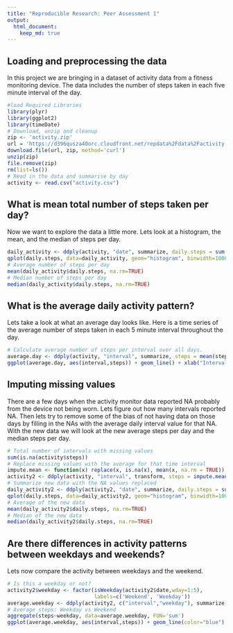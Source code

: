 ```yaml
---
title: "Reproducible Research: Peer Assessment 1"
output: 
  html_document:
    keep_md: true
---
```



## Loading and preprocessing the data
In this project we are bringing in a dataset of activity data from a fitness monitoring device. The data includes the number of steps taken in each five minute interval of the day.
```r
#load Required Libraries 
library(plyr)
library(ggplot2)
library(timeDate)
# Download, unzip and cleanup
zip <- 'activity.zip'
url = 'https://d396qusza40orc.cloudfront.net/repdata%2Fdata%2Factivity.zip'
download.file(url, zip, method='curl')
unzip(zip)
file.remove(zip)
rm(list=ls())
# Read in the data and summarise by day
activity <- read.csv("activity.csv")
```

## What is mean total number of steps taken per day?
Now we want to explore the data a little more.  Lets look at a histogram, the mean, and the median of steps per day.
```r
daily_activity <- ddply(activity, "date", summarize, daily.steps = sum(steps))
qplot(daily.steps, data=daily_activity, geom="histogram", binwidth=1000)
# Average number of steps per day
mean(daily_activity$daily.steps, na.rm=TRUE)
# Median number of steps per day
median(daily_activity$daily.steps, na.rm=TRUE)
```

## What is the average daily activity pattern?
Lets take a look at what an average day looks like. Here is a time series of the average number of steps taken in each 5 minute interval throughout the day.

```r
# Calculate average number of steps per interval over all days.
average.day <- ddply(activity, "interval", summarize, steps = mean(steps, na.rm=TRUE))
ggplot(average.day, aes(interval,steps)) + geom_line() + xlab("Interval") +ylab("Average Steps")
```

## Imputing missing values
There are a few days when the activity monitor data reported NA probably from the device not being worn. Lets figure out how many intervals reported NA. Then lets try to remove some of the bias of not having data on those days by filling in the NAs with the average daily interval value for that NA. With the new data we will look at the new average steps per day and the median steps per day.
```r
# Total number of intervals with missing values
sum(is.na(activity$steps))
# Replace missing values with the average for that time interval
impute.mean <- function(x) replace(x, is.na(x), mean(x, na.rm = TRUE))
activity2 <- ddply(activity, "interval", transform, steps = impute.mean(steps))
# Summarize new data with the NA values replaced
daily_activity2 <- ddply(activity2, "date", summarize, daily.steps = sum(steps))
qplot(daily.steps, data=daily_activity2, geom="histogram", binwidth=1000)
# Average of the new data
mean(daily_activity2$daily.steps, na.rm=TRUE)
# Median of the new data
median(daily_activity2$daily.steps, na.rm=TRUE)
```

## Are there differences in activity patterns between weekdays and weekends?
Lets now compare the activity between weekdays and the weekend.

```r
# Is this a weekday or not?
activity2$weekday <- factor(isWeekday(activity2$date,wday=1:5),
                            labels=c('Weekend', 'Weekday'))
average.weekday <- ddply(activity2, c("interval","weekday"), summarize, steps = mean(steps))
# Average steps: Weekday vs Weekend
aggregate(steps~weekday, data=average.weekday, FUN='sum')
ggplot(average.weekday, aes(interval,steps)) + geom_line(color="blue") + xlab("Interval") +ylab("Average Steps") + facet_wrap(~weekday, nrow=2)
```